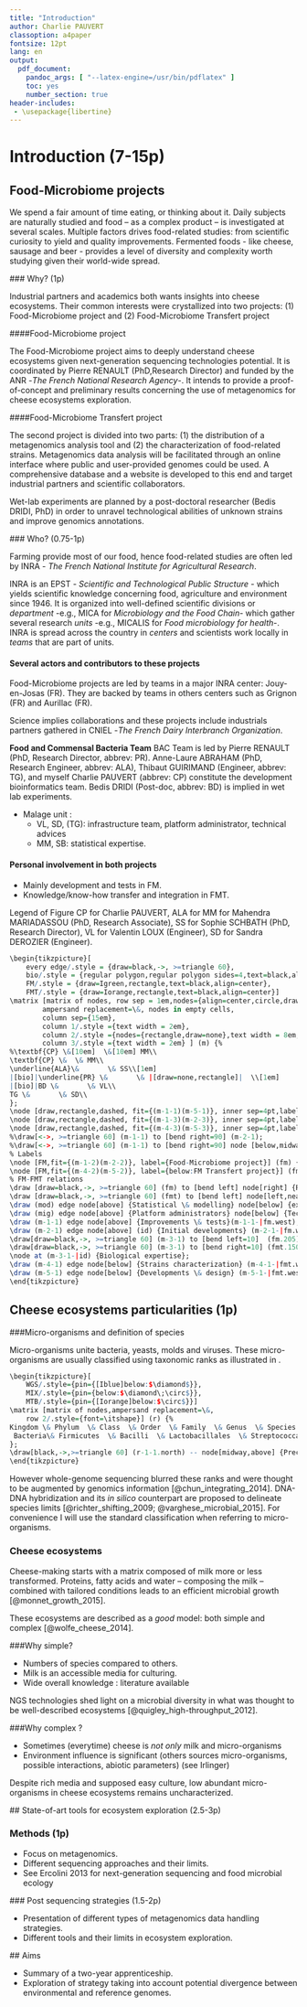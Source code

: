 ```yaml
---
title: "Introduction"
author: Charlie PAUVERT
classoption: a4paper
fontsize: 12pt
lang: en
output:
  pdf_document:
    pandoc_args: [ "--latex-engine=/usr/bin/pdflatex" ] 
    toc: yes
    number_section: true
header-includes:
 - \usepackage{libertine}
--- 
```


# Introduction (7-15p)


## Food-Microbiome projects

We spend a fair amount of time eating, or thinking about it. 
Daily subjects are naturally studied and food -- as a complex product -- is investigated at several scales.
Multiple factors drives food-related studies: from scientific curiosity to yield and quality improvements.
Fermented foods - like cheese, sausage and beer - provides a level of diversity and complexity worth studying given their world-wide spread.

### Why? (1p)

Industrial partners and academics both wants insights into cheese ecosystems.
Their common interests were crystallized into two projects: (1) Food-Microbiome project and (2) Food-Microbiome Transfert project


####Food-Microbiome project

The Food-Microbiome project aims to deeply understand cheese ecosystems given next-generation sequencing technologies potential.
It is coordinated by Pierre RENAULT (PhD,Research Director) and funded by the ANR -_The French National Research Agency_-. It intends to provide a proof-of-concept and preliminary results concerning the use of metagenomics for cheese ecosystems exploration.

####Food-Microbiome Transfert project

The second project is divided into two parts: (1) the distribution of a metagenomics analysis tool and (2) the characterization of food-related strains.
<!-- The knowledge acquired during the previous project will be crystallized into a comprehensive metagenomics tool. -->
Metagenomics data analysis will be facilitated through an online interface where public and user-provided genomes could be used.
A comprehensive database and a website is developed to this end and target industrial partners and scientific collaborators.

Wet-lab experiments are planned by a post-doctoral researcher (Bedis DRIDI, PhD) in order to unravel technological abilities of unknown strains and improve genomics annotations.


### Who? (0.75-1p)

Farming provide most of our food, hence food-related studies are often led by INRA - _The French National Institute for Agricultural Research_.

INRA is an EPST - _Scientific and Technological Public Structure_ - which yields scientific knowledge concerning food, agriculture and environment since 1946.
It is organized into well-defined scientific divisions or _department_ -e.g., MICA for _Microbiology and the Food Chain_- which gather several research _units_ -e.g., MICALIS for _Food microbiology for health_-.
INRA is spread across the country in _centers_ and scientists work locally in _teams_ that are part of units.

#### Several actors and contributors to these projects

Food-Microbiome projects are led by teams in a major INRA center: Jouy-en-Josas (FR).
They are backed by teams in others centers such as Grignon (FR) and Aurillac (FR).

Science implies collaborations and these projects include industrials partners gathered in CNIEL -_The French Dairy Interbranch Organization_.

**Food and Commensal Bacteria Team** BAC Team is led by Pierre RENAULT (PhD, Research Director, abbrev: PR).
Anne-Laure ABRAHAM (PhD, Research Engineer, abbrev: ALA), Thibaut GUIRIMAND (Engineer, abbrev: TG), and myself Charlie PAUVERT (abbrev: CP) constitute the development bioinformatics team. Bedis DRIDI (Post-doc, abbrev: BD) is implied in wet lab experiments.

* MaIage unit :
	+ VL, SD, (TG): infrastructure team, platform administrator, technical advices
	+ MM, SB: statistical expertise.


#### Personal involvement in both projects

* Mainly development and tests in FM.
* Knowledge/know-how transfer and integration in FMT.

Legend of Figure \ref{fig:actors} CP for Charlie PAUVERT, ALA for  MM for Mahendra MARIADASSOU (PhD, Research Associate), SS for Sophie SCHBATH (PhD, Research Director), VL for Valentin LOUX (Engineer), SD for Sandra DEROZIER (Engineer). 


```r
\begin{tikzpicture}[
	every edge/.style = {draw=black,->, >=triangle 60},
	bio/.style = {regular polygon,regular polygon sides=4,text=black,align=center,inner sep=0em},
	FM/.style = {draw=Igreen,rectangle,text=black,align=center},
	FMT/.style = {draw=Iorange,rectangle,text=black,align=center}]
\matrix [matrix of nodes, row sep = 1em,nodes={align=center,circle,draw},
		ampersand replacement=\&, nodes in empty cells,
		column sep={15em},
		column 1/.style ={text width = 2em},
		column 2/.style ={nodes={rectangle,draw=none},text width = 8em,inner sep=1em},
		column 3/.style ={text width = 2em} ] (m) {%
%\textbf{CP} \&[10em]  \&[10em] MM\\
\textbf{CP} \&  \& MM\\
\underline{ALA}\&       \& SS\\[1em]
|[bio]|\underline{PR} \&       \& |[draw=none,rectangle]|  \\[1em]
|[bio]|BD \&       \& VL\\
TG \&       \& SD\\
};
\node [draw,rectangle,dashed, fit={(m-1-1)(m-5-1)}, inner sep=4pt,label={[text width=8em,align=center]Unit{:} MICALIS\\Team{:} BAC}] (bac) {};
\node [draw,rectangle,dashed, fit={(m-1-3)(m-2-3)}, inner sep=4pt,label={[text width=10em,align=center]Unit{:} MaIAGE\\Team{:} StatInfOmics}] (mod) {};
\node [draw,rectangle,dashed, fit={(m-4-3)(m-5-3)}, inner sep=4pt,label={[text width=8em,align=center]Unit{:} MaIAGE\\Team{:} Migale}] (mig) {};
%\draw[<->, >=triangle 60] (m-1-1) to [bend right=90] (m-2-1);
%\draw[<->, >=triangle 60] (m-1-1) to [bend right=90] node [below,midway,sloped] {Supervisors} (m-3-1);
% Labels
\node [FM,fit={(m-1-2)(m-2-2)}, label={Food-Microbiome project}] (fm) {Shotgun metagenomics analysis tool};
\node [FM,fit={(m-4-2)(m-5-2)}, label={below:FM Transfert project}] (fmt) {Metadata-extended genomics database};
% FM-FMT relations
\draw [draw=black,->, >=triangle 60] (fm) to [bend left] node[right] {Results} (fmt);
\draw [draw=black,->, >=triangle 60] (fmt) to [bend left] node[left,near start] {Genomes} node [left,near end] {Annotations} (fm);
\draw (mod) edge node[above] {Statistical \& modelling} node[below] {expertise} (mod-|fm.east);
\draw (mig) edge node[above] {Platform administrators} node[below] {Technical advices} (mig-|fmt.east);
\draw (m-1-1) edge node[above] {Improvements \& tests}(m-1-1-|fm.west);
\draw (m-2-1) edge node[above] (id) {Initial developments} (m-2-1-|fm.west);
\draw[draw=black,->, >=triangle 60] (m-3-1) to [bend left=10]  (fm.205);
\draw[draw=black,->, >=triangle 60] (m-3-1) to [bend right=10] (fmt.150);
\node at (m-3-1-|id) {Biological expertise};
\draw (m-4-1) edge node[below] {Strains characterization} (m-4-1-|fmt.west);
\draw (m-5-1) edge node[below] {Developments \& design} (m-5-1-|fmt.west);
\end{tikzpicture}
```


## Cheese ecosystems particularities (1p)

###Micro-organisms and definition of species

Micro-organisms unite bacteria, yeasts, molds and viruses.
These micro-organisms are usually classified using taxonomic ranks as illustrated in \ref{fig:taxonomic}.

```r
\begin{tikzpicture}[
	WGS/.style={pin={[Iblue]below:$\diamond$}},
	MIX/.style={pin={below:$\diamond\;\circ$}},
	MTB/.style={pin={[Iorange]below:$\circ$}}]
\matrix [matrix of nodes,ampersand replacement=\&,
	row 2/.style={font=\itshape}] (r) {%
Kingdom \& Phylum  \& Class  \& Order  \& Family  \& Genus  \& Species  \& (Sub-species) \& Strain\\
 Bacteria\& Firmicutes  \& Bacilli  \& Lactobacillales  \& Streptococcaceae  \& |[MTB]| Lactococcus  \& |[MIX]| lactis  \& |[WGS]| subsp. cremoris \& |[WGS]| A76\\
};
\draw[black,->,>=triangle 60] (r-1-1.north) -- node[midway,above] {Precision in micro-organism characterization} (r-1-9.north);
\end{tikzpicture}
```

However whole-genome sequencing blurred these ranks and were thought to be augmented by genomics information [@chun_integrating_2014].
DNA-DNA hybridization and its _in silico_ counterpart are proposed to delineate species limits [@richter_shifting_2009; @varghese_microbial_2015].
For convenience I will use the standard classification when referring to micro-organisms.

### Cheese ecosystems

Cheese-making starts with a matrix composed of milk more or less transformed.
Proteins, fatty acids and water -- composing the milk -- combined with tailored conditions leads to an efficient microbial growth [@monnet_growth_2015].


These ecosystems are described as a _good_ model: both simple and complex [@wolfe_cheese_2014].


###Why simple?


* Numbers of species compared to others.
* Milk is an accessible media for culturing.
* Wide overall knowledge : literature available

NGS technologies shed light on a microbial diversity in what was thought to be well-described ecosystems [@quigley_high-throughput_2012].

###Why complex ?

* Sometimes (everytime) cheese is _not only_ milk and micro-organisms
* Environment influence is significant (others sources micro-organisms, possible interactions, abiotic parameters) (see Irlinger)

Despite rich media and supposed easy culture, low abundant micro-organisms in cheese ecosystems remains uncharacterized.

## State-of-art tools for ecosystem exploration (2.5-3p)

### Methods (1p)

* Focus on metagenomics.
* Different sequencing approaches and their limits.
* See Ercolini 2013 for next-generation sequencing and food microbial ecology

### Post sequencing strategies (1.5-2p)

* Presentation of different types of metagenomics data handling strategies.
* Different tools and their limits in ecosystem exploration.

## Aims

* Summary of a two-year apprenticeship.
* Exploration of strategy taking into account potential divergence between environmental and reference genomes.
